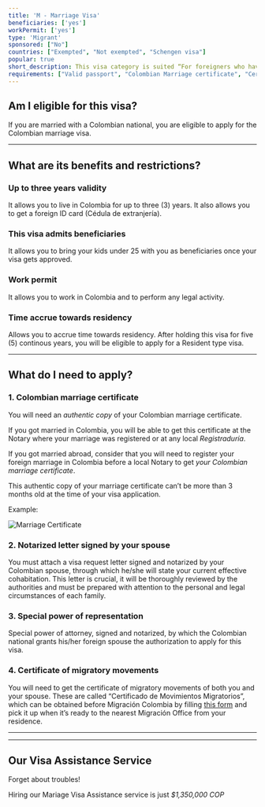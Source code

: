 ```yaml
---
title: 'M - Marriage Visa'
beneficiaries: ['yes']
workPermit: ['yes']
type: 'Migrant'
sponsored: ["No"]
countries: ["Exempted", "Not exempted", "Schengen visa"]
popular: true
short_description: This visa category is suited “For foreigners who have a marital bond with a Colombian citizen and aspire to effectively live with their Colombian spouse in the country”.
requirements: ["Valid passport", "Colombian Marriage certificate", "Certificate of Migratory Movements", "Motivation Letter", "Notarized Power of Representation"]
---
```


## Am I eligible for this visa?

If you are married with a Colombian national, you are eligible to apply for the Colombian marriage visa.

---

## What are its benefits and restrictions?

### Up to three years validity

It allows you to live in Colombia for up to three (3) years. It also allows you to get a foreign ID card (Cédula de extranjería).

### This visa admits beneficiaries

It allows you to bring your kids under 25 with you as beneficiaries once your visa gets approved.

### Work permit

It allows you to work in Colombia and to perform any legal activity.

### Time accrue towards residency

Allows you to accrue time towards residency. After holding this visa for five (5) continous years, you will be eligible to apply for a Resident type visa.

---

## What do I need to apply?

### 1. Colombian marriage certificate

You will need an *authentic copy* of your Colombian marriage certificate. 

If you got married in Colombia, you will be able to get this certificate at the Notary where your marriage was registered or at any local *Registraduría*.

If you got married abroad, consider that you will need to register your foreign marriage in Colombia before a local Notary to get *your Colombian marriage certificate*.

This authentic copy of your marriage certificate can’t be more than 3 months old at the time of your visa application.

Example:

<div class="flex items-center justify-center">
    <img src="/Marriage-Cert.png" alt="Marriage Certificate" />
</div>

### 2. Notarized letter signed by your spouse

You must attach a visa request letter signed and notarized by your Colombian spouse, through which he/she will state your current effective cohabitation. This letter is crucial, it will be thoroughly reviewed by the authorities and must be prepared with attention to the personal and legal circumstances of each family.

### 3. Special power of representation

Special power of attorney, signed and notarized, by which the Colombian national grants his/her foreign spouse the authorization to apply for this visa.

### 4. Certificate of migratory movements

You will need to get the certificate of migratory movements of both you and your spouse. These are called “Certificado de Movimientos Migratorios”, which can be obtained before Migración Colombia by filling [this form](https://apps.migracioncolombia.gov.co/registro/public/formularioRegistro.jsf) and pick it up when it’s ready to the nearest Migración Office from your residence.

---

<VisaCosts
    studyFees="54"
    issuanceFees="270"
    apostille={true}
    translation={true}
/>

---

## Our Visa Assistance Service

Forget about troubles!

Hiring our Mariage Visa Assistance service is just *$1,350,000 COP*